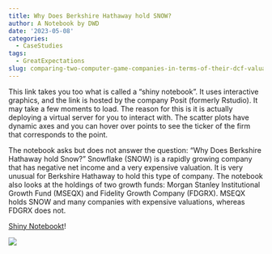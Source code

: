 ```yaml
---
title: Why Does Berkshire Hathaway hold SNOW?
author: A Notebook by DWD
date: '2023-05-08'
categories:
  - CaseStudies
tags:
  - GreatExpectations
slug: comparing-two-computer-game-companies-in-terms-of-their-dcf-valuation
---
```



This link takes you too what is called a "shiny notebook".  It uses interactive graphics, and the link is hosted by the company Posit (formerly Rstudio).  It may take a few moments to load.  The reason for this is it is actually deploying a virtual server for you to interact with.   The scatter plots have dynamic axes and you can hover over points to see the ticker of the firm that corresponds to the point.

The notebook asks but does not answer the question: "Why Does Berkshire Hathaway hold Snow?" Snowflake (SNOW) is a rapidly growing company that has negative net income and a very expensive valuation. It is very unusual for Berkshire Hathaway to hold this type of company.  The notebook also looks at the holdings of two growth funds:  Morgan Stanley Institutional Growth Fund (MSEQX)  and Fidelity Growth Company (FDGRX).  MSEQX holds SNOW and many companies with expensive valuations, whereas FDGRX does not. 

[Shiny Notebookt](https://rart.shinyapps.io/SNOW/)!


![](pagebreak6.png)
